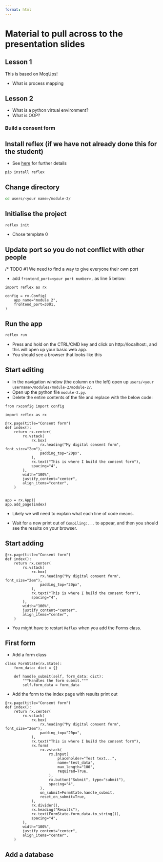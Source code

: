 ```yaml
---
format: html
---
```


# Material to pull across to the presentation slides

## Lesson 1

This is based on MoqUps!

* What is process mapping

## Lesson 2

* What is a python virtual environment?
* What is OOP?

### Build a consent form

## Install reflex (if we have not already done this for the student)

* See [here](https://reflex.dev/docs/getting-started/installation/) for further details

```.bash
pip install reflex
```

## Change directory

```.bash
cd users/<your name>/module-2/
```

## Initialise the project

```.bash
reflex init
```

* Chose template 0

## Update port so you do not conflict with other people

/* TODO #1 We need to find a way to give everyone their own port

* add `frontend_port=<your port number>,` as line 5 below:

```.python
import reflex as rx

config = rx.Config(
    app_name="module_2",
    frontend_port=3001,
)
```

## Run the app

```.bash
reflex run
```

* Press and hold on the CTRL/CMD key and click on http://localhost:<your port>, and this will open up your basic web app.
* You should see a browser that looks like this
<add picture of basic browser view>

## Start editing

* In the navigation window (the column on the left) open up `users/<your username>/modules/module-2/module-2/`.
* Open up the python file `module-2.py`.
* Delete the entire contents of the file and replace with the below code:

```.python
from rxconfig import config

import reflex as rx

@rx.page(title="Consent form")
def index():
    return rx.center(
        rx.vstack(
            rx.box(
                rx.heading("My digital consent form", font_size="2em"),
                padding_top="20px",
            ),
            rx.text("This is where I build the consent form"),
            spacing="4",
        ),
        width="100%",
        justify_content="center",
        align_items="center",
    )


app = rx.App()
app.add_page(index)
```

* Likely we will need to explain what each line of code means.

* Wait for a new print out of `Compiling:...` to appear, and then you should see the results on your browser.

## Start adding



```.python
@rx.page(title="Consent form")
def index():
    return rx.center(
        rx.vstack(
            rx.box(
                rx.heading("My digital consent form", font_size="2em"),
                padding_top="20px",
            ),
            rx.text("This is where I build the consent form"),
            spacing="4",
        ),
        width="100%",
        justify_content="center",
        align_items="center",
    )
```

* You might have to restart `Reflex` when you add the Forms class.

## First form

* Add a form class

```.python
class FormState(rx.State):
    form_data: dict = {}

    def handle_submit(self, form_data: dict):
        """Handles the form submit."""
        self.form_data = form_data
```

* Add the form to the index page with results print out

```.python
@rx.page(title="Consent form")
def index():
    return rx.center(
        rx.vstack(
            rx.box(
                rx.heading("My digital consent form", font_size="2em"),
                padding_top="20px",
            ),
            rx.text("This is where I build the consent form"),
            rx.form(
                rx.vstack(
                    rx.input(
                        placeholder="Test text...",
                        name="test_data",
                        max_length="100",
                        required=True,
                    ),
                    rx.button("Submit", type="submit"),
                    spacing="4",
                ),
                on_submit=FormState.handle_submit,
                reset_on_submit=True,
            ),
            rx.divider(),
            rx.heading("Results"),
            rx.text(FormState.form_data.to_string()),
            spacing="4",
        ),
        width="100%",
        justify_content="center",
        align_items="center",
    )
```

## Add a database